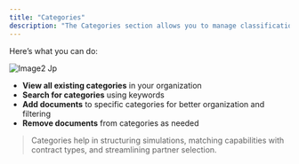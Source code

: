 ```yaml
---
title: "Categories"
description: "The Categories section allows you to manage classification tags tied to documents and partner profiles."
---
```


Here’s what you can do:

![Image2 Jp](/images/image2.jpg)

- **View all existing categories** in your organization
- **Search for categories** using keywords
- **Add documents** to specific categories for better organization and filtering
- **Remove documents** from categories as needed

> Categories help in structuring simulations, matching capabilities with contract types, and streamlining partner selection.